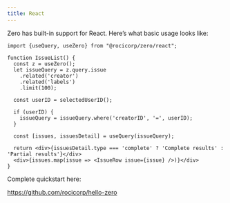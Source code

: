 ```yaml
---
title: React
---
```


Zero has built-in support for React. Here’s what basic usage looks like:

```tsx
import {useQuery, useZero} from "@rocicorp/zero/react";

function IssueList() {
  const z = useZero();
  let issueQuery = z.query.issue
    .related('creator')
    .related('labels')
    .limit(100);

  const userID = selectedUserID();

  if (userID) {
    issueQuery = issueQuery.where('creatorID', '=', userID);
  }

  const [issues, issuesDetail] = useQuery(issueQuery);

  return <div>{issuesDetail.type === 'complete' ? 'Complete results' : 'Partial results'}</div>
  <div>{issues.map(issue => <IssueRow issue={issue} />)}</div>
}
```

Complete quickstart here:

https://github.com/rocicorp/hello-zero
